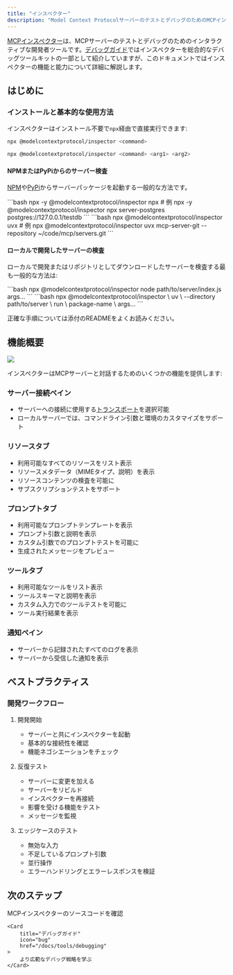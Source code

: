 ```yaml
---
title: "インスペクター"
description: "Model Context ProtocolサーバーのテストとデバッグのためのMCPインスペクターの詳細ガイド"
---
```


[MCPインスペクター](https://github.com/modelcontextprotocol/inspector)は、MCPサーバーのテストとデバッグのためのインタラクティブな開発者ツールです。[デバッグガイド](/docs/tools/debugging)ではインスペクターを総合的なデバッグツールキットの一部として紹介していますが、このドキュメントではインスペクターの機能と能力について詳細に解説します。

## はじめに

### インストールと基本的な使用方法

インスペクターはインストール不要で`npx`経由で直接実行できます:

```bash
npx @modelcontextprotocol/inspector <command>
```

```bash
npx @modelcontextprotocol/inspector <command> <arg1> <arg2>
```

#### NPMまたはPyPiからのサーバー検査

[NPM](https://npmjs.com)や[PyPi](https://pypi.com)からサーバーパッケージを起動する一般的な方法です。

<Tabs>

  <Tab title="NPMパッケージ">
  ```bash
  npx -y @modelcontextprotocol/inspector npx <package-name> <args>
  # 例
  npx -y @modelcontextprotocol/inspector npx server-postgres postgres://127.0.0.1/testdb
  ```
  </Tab>

  <Tab title="PyPiパッケージ">
  ```bash
  npx @modelcontextprotocol/inspector uvx <package-name> <args>
  # 例
  npx @modelcontextprotocol/inspector uvx mcp-server-git --repository ~/code/mcp/servers.git
  ```
  </Tab>
</Tabs>

#### ローカルで開発したサーバーの検査

ローカルで開発またはリポジトリとしてダウンロードしたサーバーを検査する最も一般的な方法は:

<Tabs>
  <Tab title="TypeScript">
  ```bash
  npx @modelcontextprotocol/inspector node path/to/server/index.js args...
  ```
  </Tab>
  <Tab title="Python">
  ```bash
  npx @modelcontextprotocol/inspector \
    uv \
    --directory path/to/server \
    run \
    package-name \
    args...
  ```
  </Tab>
</Tabs>

正確な手順については添付のREADMEをよくお読みください。

## 機能概要

<Frame caption="MCPインスペクターインターフェース">
  <img src="/images/mcp-inspector.png" />
</Frame>

インスペクターはMCPサーバーと対話するためのいくつかの機能を提供します:

### サーバー接続ペイン
- サーバーへの接続に使用する[トランスポート](/docs/concepts/transports)を選択可能
- ローカルサーバーでは、コマンドライン引数と環境のカスタマイズをサポート

### リソースタブ
- 利用可能なすべてのリソースをリスト表示
- リソースメタデータ（MIMEタイプ、説明）を表示
- リソースコンテンツの検査を可能に
- サブスクリプションテストをサポート

### プロンプトタブ
- 利用可能なプロンプトテンプレートを表示
- プロンプト引数と説明を表示
- カスタム引数でのプロンプトテストを可能に
- 生成されたメッセージをプレビュー

### ツールタブ
- 利用可能なツールをリスト表示
- ツールスキーマと説明を表示
- カスタム入力でのツールテストを可能に
- ツール実行結果を表示

### 通知ペイン
- サーバーから記録されたすべてのログを表示
- サーバーから受信した通知を表示

## ベストプラクティス

### 開発ワークフロー

1. 開発開始
   - サーバーと共にインスペクターを起動
   - 基本的な接続性を確認
   - 機能ネゴシエーションをチェック

2. 反復テスト
   - サーバーに変更を加える
   - サーバーをリビルド
   - インスペクターを再接続
   - 影響を受ける機能をテスト
   - メッセージを監視

3. エッジケースのテスト
   - 無効な入力
   - 不足しているプロンプト引数
   - 並行操作
   - エラーハンドリングとエラーレスポンスを検証

## 次のステップ

<CardGroup cols={2}>
    <Card
        title="インスペクターリポジトリ"
        icon="github"
        href="https://github.com/modelcontextprotocol/inspector"
    >
        MCPインスペクターのソースコードを確認
    </Card>

    <Card
        title="デバッグガイド"
        icon="bug"
        href="/docs/tools/debugging"
    >
        より広範なデバッグ戦略を学ぶ
    </Card>
</CardGroup>
